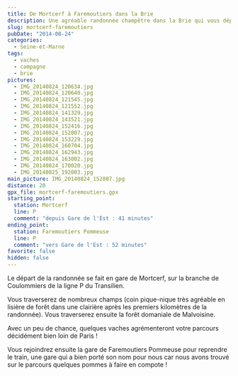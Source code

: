```yaml
---
title: De Mortcerf à Faremoutiers dans la Brie
description: Une agréable randonnée champêtre dans la Brie qui vous dépaysera bien !
slug: mortcerf-faremoutiers
pubDate: "2014-08-24"
categories:
  - Seine-et-Marne
tags:
  - vaches
  - campagne
  - brie
pictures:
  - IMG_20140824_120634.jpg
  - IMG_20140824_120640.jpg
  - IMG_20140824_121545.jpg
  - IMG_20140824_121552.jpg
  - IMG_20140824_141329.jpg
  - IMG_20140824_143521.jpg
  - IMG_20140824_152416.jpg
  - IMG_20140824_152807.jpg
  - IMG_20140824_153229.jpg
  - IMG_20140824_160704.jpg
  - IMG_20140824_162943.jpg
  - IMG_20140824_163002.jpg
  - IMG_20140824_170020.jpg
  - IMG_20140825_192003.jpg
main_picture: IMG_20140824_152807.jpg
distance: 20
gpx_file: mortcerf-faremoutiers.gpx
starting_point:
  station: Mortcerf
  line: P
  comment: "depuis Gare de l'Est : 41 minutes"
ending_point:
  station: Faremoutiers Pommeuse
  line: P
  comment: "vers Gare de l'Est : 52 minutes"
favorite: false
hidden: false
---
```


Le départ de la randonnée se fait en gare de Mortcerf, sur la branche de Coulommiers de la ligne P du Transilien.

Vous traverserez de nombreux champs (coin pique-nique très agréable en lisière de forêt dans une clairière après les premiers kilomètres de la randonnée). Vous traverserez ensuite la forêt domaniale de Malvoisine.

Avec un peu de chance, quelques vaches agrémenteront votre parcours décidément bien loin de Paris !

Vous rejoindrez ensuite la gare de Faremoutiers Pommeuse pour reprendre le train, une gare qui a bien porté son nom pour nous car nous avons trouvé sur le parcours quelques pommes à faire en compote !
